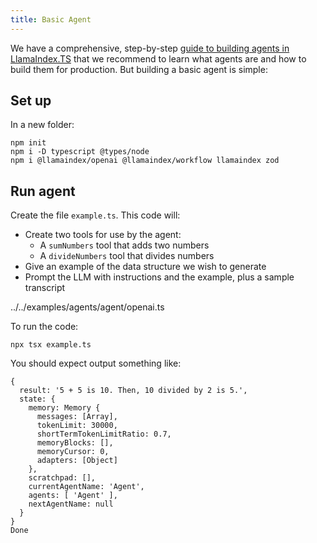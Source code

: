 ```yaml
---
title: Basic Agent 
---
```


We have a comprehensive, step-by-step [guide to building agents in LlamaIndex.TS](/docs/llamaindex/tutorials/agents/1_setup) that we recommend to learn what agents are and how to build them for production. But building a basic agent is simple:

## Set up

In a new folder:

```package-install
npm init
npm i -D typescript @types/node
npm i @llamaindex/openai @llamaindex/workflow llamaindex zod
```

## Run agent

Create the file `example.ts`. This code will:

- Create two tools for use by the agent:
  - A `sumNumbers` tool that adds two numbers
  - A `divideNumbers` tool that divides numbers
- Give an example of the data structure we wish to generate
- Prompt the LLM with instructions and the example, plus a sample transcript

<include cwd>../../examples/agents/agent/openai.ts</include>

To run the code:

```package-install
npx tsx example.ts
```

You should expect output something like:

```
{
  result: '5 + 5 is 10. Then, 10 divided by 2 is 5.',
  state: {
    memory: Memory {
      messages: [Array],
      tokenLimit: 30000,
      shortTermTokenLimitRatio: 0.7,
      memoryBlocks: [],
      memoryCursor: 0,
      adapters: [Object]
    },
    scratchpad: [],
    currentAgentName: 'Agent',
    agents: [ 'Agent' ],
    nextAgentName: null
  }
}
Done
```
